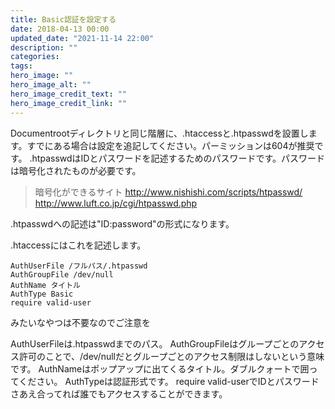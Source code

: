 ```yaml
---
title: Basic認証を設定する
date: 2018-04-13 00:00
updated_date: "2021-11-14 22:00"
description: ""
categories:
tags:
hero_image: ""
hero_image_alt: ""
hero_image_credit_text: ""
hero_image_credit_link: ""
---
```

Documentrootディレクトリと同じ階層に、.htaccessと.htpasswdを設置します。すでにある場合は設定を追記してください。パーミッションは604が推奨です。
.htpasswdはIDとパスワードを記述するためのパスワードです。パスワードは暗号化されたものが必要です。

>暗号化ができるサイト
http://www.nishishi.com/scripts/htpasswd/
http://www.luft.co.jp/cgi/htpasswd.php

.htpasswdへの記述は"ID:password"の形式になります。

.htaccessにはこれを記述します。

```
AuthUserFile /フルパス/.htpasswd
AuthGroupFile /dev/null
AuthName タイトル
AuthType Basic
require valid-user
```

みたいなやつは不要なのでご注意を

AuthUserFileは.htpasswdまでのパス。
AuthGroupFileはグループごとのアクセス許可のことで、/dev/nullだとグループごとのアクセス制限はしないという意味です。
AuthNameはポップアップに出てくるタイトル。ダブルクォートで囲ってください。
AuthTypeは認証形式です。
require valid-userでIDとパスワードさあえ合ってれば誰でもアクセスすることができます。